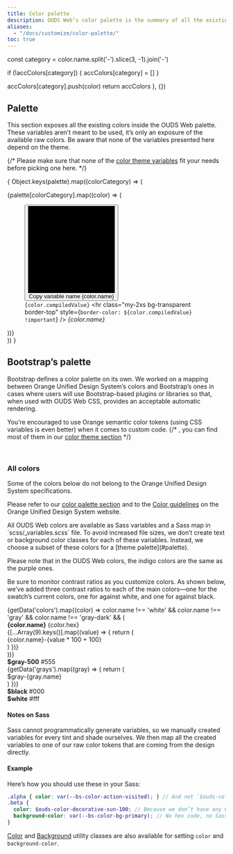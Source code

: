 ```yaml
---
title: Color palette
description: OUDS Web’s color palette is the summary of all the existing and useable colors.
aliases:
  - "/docs/customize/color-palette/"
toc: true
---
```



  const category = color.name.split('-').slice(3, -1).join('-')

  if (!accColors[category]) {
    accColors[category] = []
  }

  accColors[category].push(color)
  return accColors
}, {})

## Palette

This section exposes all the existing colors inside the OUDS Web palette. These variables aren’t meant to be used, it’s only an exposure of the available raw colors. Be aware that none of the variables presented here depend on the theme.

{/* Please make sure that none of the [color theme variables]([[docsref:/customize/color-theme]]) fit your needs before picking one here. */}

{
  Object.keys(palette).map((colorCategory) => (
    <div class="row row-cols-1 row-cols-sm-2 row-cols-md-4 row-cols-lg-3 row-cols-xl-5 gy-tall pb-lg">
      {palette[colorCategory].map((color) => (
        <figure class="mb-none" aria-label={color.name}>
          <button class="border-none p-none color-copy ratio ratio-1x1" data-clipboard-text={color.name} data-bs-toggle="tooltip" data-bs-title="Copy to clipboard">
            <svg viewBox="0 0 100 100" class="rounded" aria-hidden="true" preserveAspectRatio="xMidYMid meet">
              {color.compiledValue.includes('rgba') && (
                <>
                  <rect fill="#fff" width="50" height="100"/>
                  <rect fill="#141414" x="50" width="50" height="100"/>
                </>
              )}
              <rect fill={color.compiledValue} width="100" height="100"/>
              {color.compiledValue.includes('rgba') && (
                <>
                  <svg class="decorative-xs-icon text-always-black" x="15" y="15" width="20" height="20" aria-hidden="true">
                    <use xlink:href={getVersionedDocsPath('/assets/img/ouds-web-sprite.svg#ui-light-mode')}/>
                  </svg>
                  <svg class="decorative-xs-icon text-always-white" x="65" y="15" width="20" height="20" aria-hidden="true">
                    <use xlink:href={getVersionedDocsPath('/assets/img/ouds-web-sprite.svg#ui-dark-mode')}/>
                  </svg>
                </>
              )}
            </svg>
            <span class="visually-hidden">Copy variable name {color.name}</span>
          </button>
          <figcaption class="py-2xs">
            <code class="user-select-all">{color.compiledValue}</code>
            <hr class="my-2xs bg-transparent border-top" style={`border-color: ${color.compiledValue} !important`} />
            <var class="user-select-all">{color.name}</var>
          </figcaption>
        </figure>
      ))}
    </div>
  ))
}

## Bootstrap’s palette

Bootstrap defines a color palette on its own. We worked on a mapping between Orange Unified Design System’s colors and Bootstrap’s ones in cases where users will use Bootstrap-based plugins or libraries so that, when used with OUDS Web CSS, provides an acceptable automatic rendering.

You’re encouraged to use Orange semantic color tokens (using CSS variables is even better) when it comes to custom code.
{/* , you can find most of them in our [color theme section]([[docsref:/customize/color-theme]]) */}

<BootstrapCompatibility>
<br />

### All colors

<Callout type="danger">
Some of the colors below do not belong to the Orange Unified Design System specifications.

Please refer to our [color palette section](#palette) and to the [Color guidelines](https://unified-design-system.orange.com/472794e18/p/217ac6-color) on the Orange Unified Design System website.
</Callout>

<Callout type="warning">
All OUDS Web colors are available as Sass variables and a Sass map in `scss/_variables.scss` file. To avoid increased file sizes, we don’t create text or background color classes for each of these variables. Instead, we choose a subset of these colors for a [theme palette](#palette).

Please note that in the OUDS Web colors, the indigo colors are the same as the purple ones.
</Callout>

Be sure to monitor contrast ratios as you customize colors. As shown below, we’ve added three contrast ratios to each of the main colors—one for the swatch’s current colors, one for against white, and one for against black.

<div class="row font-monospace">
  {getData('colors').map((color) => color.name !== 'white' && color.name !== 'gray' && color.name !== 'gray-dark' && (
    <div class="col-md-4 mb-lg">
      <div class={`p-lg mb-sm position-relative swatch-${color.name}`}>
        <strong class="d-block">{color.name}</strong>
        {color.hex}
      </div>
      {[...Array(9).keys()].map((value) => {
        return (
          <div class={`p-lg bd-${color.name}-${value * 100 + 100}`}>{color.name}-{value * 100 + 100}</div>
        )
      })}
    </div>
  ))}

  <div class="col-md-4 mb-lg">
    <div class="p-lg mb-sm position-relative swatch-gray-500">
      <strong class="d-block">$gray-500</strong>
      #555
    </div>
    {getData('grays').map((gray) => {
      return (
        <div class={`p-lg bd-gray-${gray.name}`}>$gray-{gray.name}</div>
      )
    })}
  </div>

  <div class="col-md-4 mb-lg">
    <div class="p-lg mb-sm bd-black text-always-on-black">
      <strong class="d-block">$black</strong>
      #000
    </div>
    <div class="p-lg mb-sm bd-white border">
      <strong class="d-block">$white</strong>
      #fff
    </div>
  </div>
</div>

#### Notes on Sass

Sass cannot programmatically generate variables, so we manually created variables for every tint and shade ourselves. We then map all the created variables to one of our raw color tokens that are coming from the design directly.

#### Example

Here’s how you should use these in your Sass:

```scss
.alpha { color: var(--bs-color-action-visited); } // And not `$ouds-color-decorative-amethyst-600` or `$ouds-color-action-visited-light` directly
.beta {
  color: $ouds-color-decorative-sun-100; // Because we don’t have any CSS variable but prefer avoid the raw variables
  background-color: var(--bs-color-bg-primary); // No hex code, no Sass variable
}
```

[Color]([[docsref:/utilities/colors]]) and [Background]([[docsref:/utilities/background]]) utility classes are also available for setting `color` and `background-color`.
</BootstrapCompatibility>
